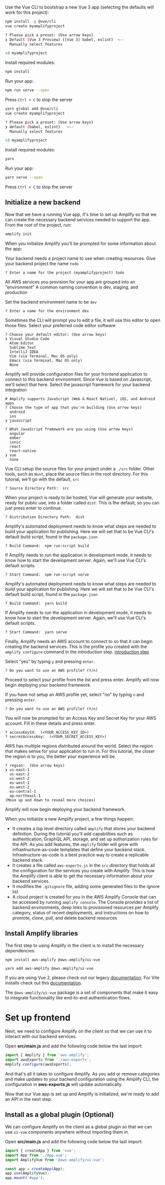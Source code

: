 Use the Vue CLI to bootstrap a new Vue 3 app (selecting the defaults will work for this project):

<BlockSwitcher>
<Block name="NPM">

```bash
npm install -g @vue/cli
vue create myamplifyproject

? Please pick a preset: (Use arrow keys)
❯ Default (Vue 3 Preview) ([Vue 3] babel, eslint)  <--
  Manually select features

cd myamplifyproject
```

Install required modules:

```bash
npm install
```

Run your app:

```bash
npm run serve --open
```
Press `Ctrl + C` to stop the server

</Block>
<Block name="Yarn">

```bash
yarn global add @vue/cli
vue create myamplifyproject

? Please pick a preset: (Use arrow keys)
❯ default (babel, eslint)   <--
  Manually select features

cd myamplifyproject
```

Install required modules:

```bash
yarn
```

Run your app:

```bash
yarn serve --open
```
Press `Ctrl + C` to stop the server

</Block>
</BlockSwitcher>

## Initialize a new backend

Now that we have a running Vue app, it's time to set up Amplify so that we can create the necessary backend services needed to support the app. From the root of the project, run:

```bash
amplify init
```

When you initialize Amplify you'll be prompted for some information about the app:

Your backend needs a project name to use when creating resources.
Give your backend project the name `todo`
```console
? Enter a name for the project (myamplifyproject) todo
```

All AWS services you provision for your app are grouped into an "environment"
A common naming convention is dev, staging, and production

Set the backend environment name to be `dev`
```console
? Enter a name for the environment dev
```

Sometimes the CLI will prompt you to edit a file, it will use this editor to open those files.
Select your preferred code editor software
```console
? Choose your default editor: (Use arrow keys)
❯ Visual Studio Code
  Atom Editor
  Sublime Text
  IntelliJ IDEA
  Vim (via Terminal, Mac OS only)
  Emacs (via Terminal, Mac OS only)
  None
```

Amplify will provide configuration files for your frontend application to connect to this backend environment. Since Vue is based on Javascript, we'll select that here.
Select the javascript framework for your backend integration
```console
# Amplify supports JavaScript (Web & React Native), iOS, and Android apps
? Choose the type of app that you're building (Use arrow keys)
  android
  ios
❯ javascript
```

```console
? What JavaScript framework are you using (Use arrow keys)
  angular
  ember
  ionic
  react
  react-native
❯ vue
  none
```

Vue CLI setup the source files for your project under a `./src` folder. Other tools, such as `Nuxt`, place the source files in the root directory. For this tutorial, we'll go with the default, `src`
```console
? Source Directory Path:  src
```

When your project is ready to be hosted, Vue will generate your website, ready for public use, into a folder called `dist`. This is the default, so you can just press enter to continue.
```console
? Distribution Directory Path:  dist
```

<BlockSwitcher>
<Block name="NPM">

Amplify's automated deployment needs to know what steps are needed to build your application for publishing. Here we will set that to be Vue CLI's default build script, found in the `package.json`
```console
? Build Command:  npm run-script build
```

If Amplify needs to run the application in development mode, it needs to know how to start the development server. Again, we'll use Vue CLI's default scripts.
```console
? Start Command:  npm run-script serve
```
</Block>
<Block name="Yarn">

Amplify's automated deployment needs to know what steps are needed to build your application for publishing. Here we will set that to be Vue CLI's default build script, found in the `package.json`
```console
? Build Command:  yarn build
```

If Amplify needs to run the application in development mode, it needs to know how to start the development server. Again, we'll use Vue CLI's default scripts.
```console
? Start Command:  yarn serve
```
</Block>
</BlockSwitcher>

Finally, Amplify needs an AWS account to connect to so that it can begin creating the backend services.
This is the profile you created with the `amplify configure` command in the introduction step. [introduction step](/start/getting-started/installation)

<BlockSwitcher>
<Block name="With A Profile">

Select "yes" by typing `y` and pressing `enter`.

```console
? Do you want to use an AWS profile? (Y/n)
```
Proceed to select your profile from the list and press enter. Amplify will now begin deploying your backend framework.

</Block>
<Block name="Without A Profile">

If you have not setup an AWS profile yet, select "no" by typing `n` and pressing `enter`.

```console
? Do you want to use an AWS profile? (Y/n)
```

You will now be prompted for an Access Key and Secret Key for your AWS account. Fill in these details and press enter.

```console
? accessKeyId:  (<YOUR_ACCESS_KEY_ID>)
? secretAccessKey:  (<YOUR_SECRET_ACCESS_KEY>)
```

AWS has multiple regions distributed around the world. Select the region that makes sense for your application to run in. For this tutorial, the closer the region is to you, the better your experience will be.

```console
? region:  (Use arrow keys)
❯ us-east-1 
  us-east-2 
  us-west-2 
  eu-west-1 
  eu-west-2 
  eu-central-1 
  ap-northeast-1 
(Move up and down to reveal more choices)
```

Amplify will now begin deploying your backend framework.

</Block>
</BlockSwitcher>

When you initialize a new Amplify project, a few things happen:

- It creates a top level directory called `amplify` that stores your backend definition. During the tutorial you'll add capabilities such as authentication, GraphQL API, storage, and set up authorization rules for the API. As you add features, the `amplify` folder will grow with infrastructure-as-code templates that define your backend stack. Infrastructure-as-code is a best practice way to create a replicable backend stack.
- It creates a file called `aws-exports.js` in the `src` directory that holds all the configuration for the services you create with Amplify. This is how the Amplify client is able to get the necessary information about your backend services.
- It modifies the `.gitignore` file, adding some generated files to the ignore list
- A cloud project is created for you in the AWS Amplify Console that can be accessed by running `amplify console`. The Console provides a list of backend environments, deep links to provisioned resources per Amplify category, status of recent deployments, and instructions on how to promote, clone, pull, and delete backend resources

## Install Amplify libraries

The first step to using Amplify in the client is to install the necessary dependencies:

<BlockSwitcher>
<Block name="NPM">

```
npm install aws-amplify @aws-amplify/ui-vue
```

</Block>
<Block name="Yarn">

```
yarn add aws-amplify @aws-amplify/ui-vue
```

</Block>
</BlockSwitcher>

<Callout>

If you are using Vue 2, please check out our legacy [documentation](https://github.com/aws-amplify/amplify-ui/tree/legacy/legacy/amplify-ui-vue). For Vite installs check out this [documentation](https://ui.docs.amplify.aws/vue/getting-started/installation#vite). 

</Callout>

The `@aws-amplify/ui-vue` package is a set of components that make it easy to integrate functionality like end-to-end authentication flows. 

# Set up frontend

Next, we need to configure Amplify on the client so that we can use it to interact with our backend services.

Open __src/main.js__ and add the following code below the last import:

```javascript
import { Amplify } from 'aws-amplify';
import awsExports from './aws-exports';
Amplify.configure(awsExports);
```

And that's all it takes to configure Amplify. As you add or remove categories and make updates to your backend configuration using the Amplify CLI, the configuration in __aws-exports.js__ will update automatically.

Now that our Vue app is set up and Amplify is initialized, we're ready to add an API in the next step.


## Install as a global plugin (Optional)

We can configure Amplify on the client as a global plugin so that we can use `ui-vue` components anywhere without importing them in.

Open __src/main.js__ and add the following code below the last import:

```js
import { createApp } from 'vue';
import App from './App.vue';
import AmplifyVue from '@aws-amplify/ui-vue';

const app = createApp(App);
app.use(AmplifyVue);
app.mount('#app');
```

